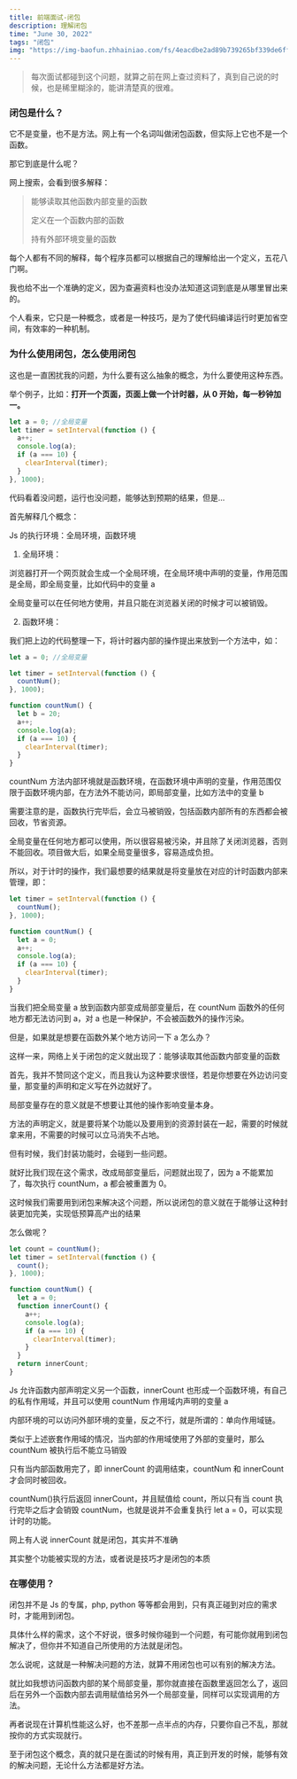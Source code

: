 ```yaml
---
title: 前端面试-闭包
description: 理解闭包
time: "June 30, 2022"
tags: "闭包"
img: "https://img-baofun.zhhainiao.com/fs/4eacdbe2ad89b739265bf339de6ffcad.jpg"
---
```


> 每次面试都碰到这个问题，就算之前在网上查过资料了，真到自己说的时候，也是稀里糊涂的，能讲清楚真的很难。

### 闭包是什么？

它不是变量，也不是方法。网上有一个名词叫做闭包函数，但实际上它也不是一个函数。

那它到底是什么呢？

网上搜索，会看到很多解释：

> 能够读取其他函数内部变量的函数
>
> 定义在一个函数内部的函数
>
> 持有外部环境变量的函数

每个人都有不同的解释，每个程序员都可以根据自己的理解给出一个定义，五花八门啊。

我也给不出一个准确的定义，因为查遍资料也没办法知道这词到底是从哪里冒出来的。

个人看来，它只是一种概念，或者是一种技巧，是为了使代码编译运行时更加省空间，有效率的一种机制。

### 为什么使用闭包，怎么使用闭包

这也是一直困扰我的问题，为什么要有这么抽象的概念，为什么要使用这种东西。

举个例子，比如：**打开一个页面，页面上做一个计时器，从 0 开始，每一秒钟加一。**

```javascript
let a = 0; //全局变量
let timer = setInterval(function () {
  a++;
  console.log(a);
  if (a === 10) {
    clearInterval(timer);
  }
}, 1000);
```

代码看着没问题，运行也没问题，能够达到预期的结果，但是...

首先解释几个概念：

Js 的执行环境：全局环境，函数环境

1. 全局环境：

浏览器打开一个网页就会生成一个全局环境，在全局环境中声明的变量，作用范围是全局，即全局变量，比如代码中的变量 a

全局变量可以在任何地方使用，并且只能在浏览器关闭的时候才可以被销毁。

2. 函数环境：

我们把上边的代码整理一下，将计时器内部的操作提出来放到一个方法中，如：

```javascript
let a = 0; //全局变量

let timer = setInterval(function () {
  countNum();
}, 1000);

function countNum() {
  let b = 20;
  a++;
  console.log(a);
  if (a === 10) {
    clearInterval(timer);
  }
}
```

countNum 方法内部环境就是函数环境，在函数环境中声明的变量，作用范围仅限于函数环境内部，在方法外不能访问，即局部变量，比如方法中的变量 b

需要注意的是，函数执行完毕后，会立马被销毁，包括函数内部所有的东西都会被回收，节省资源。

全局变量在任何地方都可以使用，所以很容易被污染，并且除了关闭浏览器，否则不能回收。项目做大后，如果全局变量很多，容易造成负担。

所以，对于计时的操作，我们最想要的结果就是将变量放在对应的计时函数内部来管理，即：

```javascript
let timer = setInterval(function () {
  countNum();
}, 1000);

function countNum() {
  let a = 0;
  a++;
  console.log(a);
  if (a === 10) {
    clearInterval(timer);
  }
}
```

当我们把全局变量 a 放到函数内部变成局部变量后，在 countNum 函数外的任何地方都无法访问到 a，对 a 也是一种保护，不会被函数外的操作污染。

但是，如果就是想要在函数外某个地方访问一下 a 怎么办？

这样一来，网络上关于闭包的定义就出现了：能够读取其他函数内部变量的函数

首先，我并不赞同这个定义，而且我认为这种要求很怪，若是你想要在外边访问变量，那变量的声明和定义写在外边就好了。

局部变量存在的意义就是不想要让其他的操作影响变量本身。

方法的声明定义，就是要将某个功能以及要用到的资源封装在一起，需要的时候就拿来用，不需要的时候可以立马消失不占地。

但有时候，我们封装功能时，会碰到一些问题。

就好比我们现在这个需求，改成局部变量后，问题就出现了，因为 a 不能累加了，每次执行 countNum，a 都会被重置为 0。

这时候我们需要用到闭包来解决这个问题，所以说闭包的意义就在于能够让这种封装更加完美，实现低预算高产出的结果

怎么做呢？

```javascript
let count = countNum();
let timer = setInterval(function () {
  count();
}, 1000);

function countNum() {
  let a = 0;
  function innerCount() {
    a++;
    console.log(a);
    if (a === 10) {
      clearInterval(timer);
    }
  }
  return innerCount;
}
```

Js 允许函数内部声明定义另一个函数，innerCount 也形成一个函数环境，有自己的私有作用域，并且可以使用 countNum 作用域内声明的变量 a

内部环境的可以访问外部环境的变量，反之不行，就是所谓的：单向作用域链。

类似于上述嵌套作用域的情况，当内部的作用域使用了外部的变量时，那么 countNum 被执行后不能立马销毁

只有当内部函数用完了，即 innerCount 的调用结束，countNum 和 innerCount 才会同时被回收。

countNum()执行后返回 innerCount，并且赋值给 count，所以只有当 count 执行完毕之后才会销毁 countNum，也就是说并不会重复执行 let a = 0，可以实现计时的功能。

网上有人说 innerCount 就是闭包，其实并不准确

其实整个功能被实现的方法，或者说是技巧才是闭包的本质

### 在哪使用？

闭包并不是 Js 的专属，php, python 等等都会用到，只有真正碰到对应的需求时，才能用到闭包。

具体什么样的需求，这个不好说，很多时候你碰到一个问题，有可能你就用到闭包解决了，但你并不知道自己所使用的方法就是闭包。

怎么说呢，这就是一种解决问题的方法，就算不用闭包也可以有别的解决方法。

就比如我想访问函数内部的某个局部变量，那你就直接在函数里返回怎么了，返回后在另外一个函数内部去调用赋值给另外一个局部变量，同样可以实现调用的方法。

再者说现在计算机性能这么好，也不差那一点半点的内存，只要你自己不乱，那就按你的方式实现就行。

至于闭包这个概念，真的就只是在面试的时候有用，真正到开发的时候，能够有效的解决问题，无论什么方法都是好方法。
